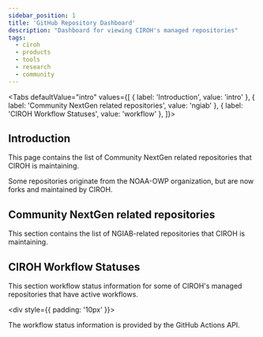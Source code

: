```yaml
---
sidebar_position: 1
title: 'GitHub Repository Dashboard'
description: "Dashboard for viewing CIROH's managed repositories"
tags:
  - ciroh
  - products
  - tools
  - research
  - community
---
```




<!-- # GitHub Repository Dashboard -->
<!--
  Heading is provided by the "title:" field in the front matter.
 -->

<Tabs
  defaultValue="intro"
  values={[
    { label: 'Introduction', value: 'intro' },
    { label: 'Community NextGen related repositories', value: 'ngiab' },
    { label: 'CIROH Workflow Statuses', value: 'workflow' },
  ]}>
  <TabItem value="intro">
    <h2>Introduction</h2>
    <p>This page contains the list of Community NextGen related repositories that CIROH is maintaining.</p>
    <p>Some repositories originate from the NOAA-OWP organization, but are now forks and maintained by CIROH.</p>
    <OrgDiv org_name="CIROH-UA" />
  </TabItem>
  <TabItem value="ngiab">
    <h2>Community NextGen related repositories</h2>
    <p>This section contains the list of NGIAB-related repositories that CIROH is maintaining.</p>
    <RepoListSectionElement
      org_name="CIROH-UA"
      repo_list="NGIAB_data_preprocess, NGIAB-CloudInfra, NGIAB-HPCInfra, ngiab-client, ngiab-teehr, ngiab_cal, ngen-datastream, ngiab-website, training-NGIAB-101,ngen,t-route,lstm"
    />
  </TabItem>
  <TabItem value="workflow">
    <h2>CIROH Workflow Statuses</h2>
    <p>This section workflow status information for some of CIROH's managed repositories that have active workflows.</p>
    <div style={{ padding: '10px' }}>
      <RepoWorkflowsDiv
        org_name="CIROH-UA"
        repo_name="NGIAB_data_preprocess"
        />
      <RepoWorkflowsDiv
        org_name="CIROH-UA"
        repo_name="NGIAB-CloudInfra"
        />
      <RepoWorkflowsDiv
        org_name="CIROH-UA"
        repo_name="NGIAB-HPCInfra"
        />
      <RepoWorkflowsDiv
        org_name="CIROH-UA"
        repo_name="ngiab-client"
        />
      <RepoWorkflowsDiv
        org_name="CIROH-UA"
        repo_name="ngiab-teehr"
        />
      <RepoWorkflowsDiv
        org_name="CIROH-UA"
        repo_name="ngen-datastream"
        />
      <RepoWorkflowsDiv
        org_name="CIROH-UA"
        repo_name="ngen"
        />
      <RepoWorkflowsDiv
        org_name="CIROH-UA"
        repo_name="t-route"
        />
      <RepoWorkflowsDiv
        org_name="CIROH-UA"
        repo_name="lstm"
        />
    </div>
    <p>The workflow status information is provided by the GitHub Actions API.</p>
  </TabItem>
</Tabs>

